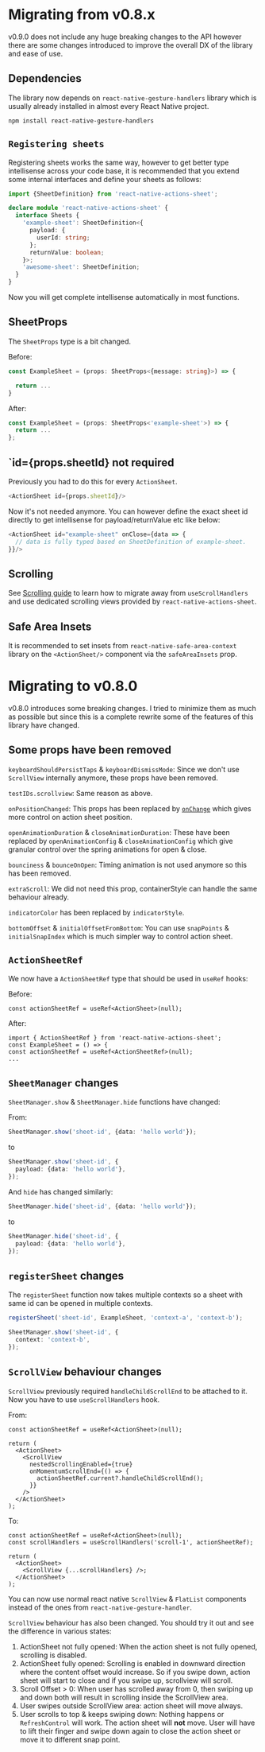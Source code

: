 # Migrating from v0.8.x

v0.9.0 does not include any huge breaking changes to the API however there are some changes introduced to improve the overall DX of the library and ease of use.

## Dependencies

The library now depends on `react-native-gesture-handlers` library which is usually already installed in almost every React Native project.

```
npm install react-native-gesture-handlers
```

## `Registering sheets`

Registering sheets works the same way, however to get better type intellisense across your code base, it is recommended that you extend some internal interfaces and define your sheets as follows:

```ts
import {SheetDefinition} from 'react-native-actions-sheet';

declare module 'react-native-actions-sheet' {
  interface Sheets {
    'example-sheet': SheetDefinition<{
      payload: {
        userId: string;
      };
      returnValue: boolean;
    }>;
    'awesome-sheet': SheetDefinition;
  }
}
```

Now you will get complete intellisense automatically in most functions.

## SheetProps

The `SheetProps` type is a bit changed.

Before:

```ts
const ExampleSheet = (props: SheetProps<{message: string}>) => {

  return ...
}
```

After:

```ts
const ExampleSheet = (props: SheetProps<'example-sheet'>) => {
  return ...
};
```

## `id={props.sheetId} not required

Previously you had to do this for every `ActionSheet`.

```ts
<ActionSheet id={props.sheetId}/>
```
Now it's not needed anymore. You can however define the exact sheet id directly to get intellisense for payload/returnValue etc like below:

```ts
<ActionSheet id="example-sheet" onClose={data => {
  // data is fully typed based on SheetDefinition of example-sheet.
}}/>
```

## Scrolling

See [Scrolling guide](./scrolling.mdx) to learn how to migrate away from `useScrollHandlers` and use dedicated scrolling views provided by `react-native-actions-sheet`.

## Safe Area Insets

It is recommended to set insets from `react-native-safe-area-context` library on the `<ActionSheet/>` component via the `safeAreaInsets` prop.

# Migrating to v0.8.0

v0.8.0 introduces some breaking changes. I tried to minimize them as much as possible but since this is a complete rewrite some of the features of this library have changed.

## Some props have been removed

`keyboardShouldPersistTaps` & `keyboardDismissMode`: Since we don't use `ScrollView` internally anymore, these props have been removed.

`testIDs.scrollview`: Same reason as above.

`onPositionChanged`: This props has been replaced by [`onChange`](/guides/position) which gives more control on action sheet position.

`openAnimationDuration` & `closeAnimationDuration`: These have been replaced by `openAnimationConfig` & `closeAnimationConfig` which give granular control over the spring animations for open & close.

`bounciness` & `bounceOnOpen`: Timing animation is not used anymore so this has been removed.

`extraScroll`: We did not need this prop, containerStyle can handle the same behaviour already.

`indicatorColor` has been replaced by `indicatorStyle`.

`bottomOffset` & `initialOffsetFromBottom`: You can use `snapPoints` & `initialSnapIndex` which is much simpler way to control action sheet.

## `ActionSheetRef`

We now have a `ActionSheetRef` type that should be used in `useRef` hooks:

Before:

```tsx
const actionSheetRef = useRef<ActionSheet>(null);
```

After:

```tsx
import { ActionSheetRef } from 'react-native-actions-sheet';
const ExampleSheet = () => {
const actionSheetRef = useRef<ActionSheetRef>(null);
...
```

## `SheetManager` changes

`SheetManager.show` & `SheetManager.hide` functions have changed:

From:

```ts
SheetManager.show('sheet-id', {data: 'hello world'});
```

to

```ts
SheetManager.show('sheet-id', {
  payload: {data: 'hello world'},
});
```

And `hide` has changed similarly:

```ts
SheetManager.hide('sheet-id', {data: 'hello world'});
```

to

```ts
SheetManager.hide('sheet-id', {
  payload: {data: 'hello world'},
});
```

## `registerSheet` changes

The `registerSheet` function now takes multiple contexts so a sheet with same id can be opened in multiple contexts.

```ts
registerSheet('sheet-id', ExampleSheet, 'context-a', 'context-b');
```

```ts
SheetManager.show('sheet-id', {
  context: 'context-b',
});
```

## `ScrollView` behaviour changes

`ScrollView` previously required `handleChildScrollEnd` to be attached to it. Now you have to use `useScrollHandlers` hook.

From:

```tsx
const actionSheetRef = useRef<ActionSheet>(null);

return (
  <ActionSheet>
    <ScrollView
      nestedScrollingEnabled={true}
      onMomentumScrollEnd={() => {
        actionSheetRef.current?.handleChildScrollEnd();
      }}
    />
  </ActionSheet>
);
```

To:

```tsx
const actionSheetRef = useRef<ActionSheet>(null);
const scrollHandlers = useScrollHandlers('scroll-1', actionSheetRef);

return (
  <ActionSheet>
    <ScrollView {...scrollHandlers} />;
  </ActionSheet>
);
```

You can now use normal react native `ScrollView` & `FlatList` components instead of the ones from `react-native-gesture-handler`.

`ScrollView` behaviour has also been changed. You should try it out and see the difference in various states:

1.  ActionSheet not fully opened: When the action sheet is not fully opened, scrolling is disabled.
2.  ActionSheet fully opened: Scrolling is enabled in downward direction where the content offset would increase. So if you swipe down, action sheet will start to close and if you swipe up, scrollview will scroll.
3.  Scroll Offset > 0: When user has scrolled away from 0, then swiping up and down both will result in scrolling inside the ScrollView area.
4.  User swipes outside ScrollView area: action sheet will move always.
5.  User scrolls to top & keeps swiping down: Nothing happens or `RefreshControl` will work. The action sheet will **not** move. User will have to lift their finger and swipe down again to close the action sheet or move it to different snap point.
